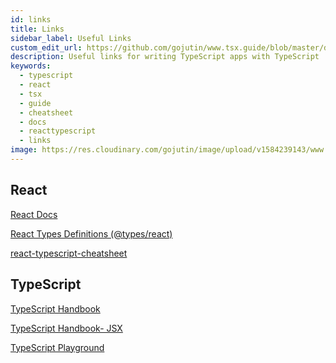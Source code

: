 ```yaml
---
id: links
title: Links
sidebar_label: Useful Links
custom_edit_url: https://github.com/gojutin/www.tsx.guide/blob/master/docs/resources/links.mdx
description: Useful links for writing TypeScript apps with TypeScript
keywords:
  - typescript
  - react
  - tsx
  - guide
  - cheatsheet
  - docs
  - reacttypescript
  - links
image: https://res.cloudinary.com/gojutin/image/upload/v1584239143/www.tsx.guide/tsx-guide-logo.png
---
```


## React

[React Docs](https://reactjs.org/docs/getting-started.html)

[React Types Definitions (@types/react)](https://github.com/DefinitelyTyped/DefinitelyTyped/tree/master/types/react)

[react-typescript-cheatsheet](https://github.com/typescript-cheatsheets/react-typescript-cheatsheet)

## TypeScript

[TypeScript Handbook](https://www.typescriptlang.org/docs/handbook/basic-types.html)

[TypeScript Handbook- JSX](https://www.typescriptlang.org/docs/handbook/jsx.html)

[TypeScript Playground](https://www.typescriptlang.org/play)
